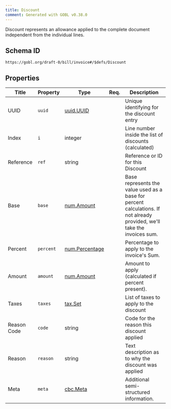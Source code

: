 ```yaml
---
title: Discount
comment: Generated with GOBL v0.38.0
---
```


Discount represents an allowance applied to the complete document independent from the individual lines.

## Schema ID

`https://gobl.org/draft-0/bill/invoice#/$defs/Discount`

## Properties

| Title       | Property  | Type                                      | Req. | Description                                                                                                              |
|-------------|-----------|-------------------------------------------|------|--------------------------------------------------------------------------------------------------------------------------|
| UUID        | `uuid`    | [uuid.UUID](/draft-0/uuid/uuid)           |      | Unique identifying for the discount entry                                                                                |
| Index       | `i`       | integer                                   |      | Line number inside the list of discounts (calculated)                                                                    |
| Reference   | `ref`     | string                                    |      | Reference or ID for this Discount                                                                                        |
| Base        | `base`    | [num.Amount](/draft-0/num/amount)         |      | Base represents the value used as a base for percent calculations. If not already provided, we'll take the invoices sum. |
| Percent     | `percent` | [num.Percentage](/draft-0/num/percentage) |      | Percentage to apply to the invoice's Sum.                                                                                |
| Amount      | `amount`  | [num.Amount](/draft-0/num/amount)         |      | Amount to apply (calculated if percent present).                                                                         |
| Taxes       | `taxes`   | [tax.Set](/draft-0/tax/set)               |      | List of taxes to apply to the discount                                                                                   |
| Reason Code | `code`    | string                                    |      | Code for the reason this discount applied                                                                                |
| Reason      | `reason`  | string                                    |      | Text description as to why the discount was applied                                                                      |
| Meta        | `meta`    | [cbc.Meta](/draft-0/cbc/meta)             |      | Additional semi-structured information.                                                                                  |

